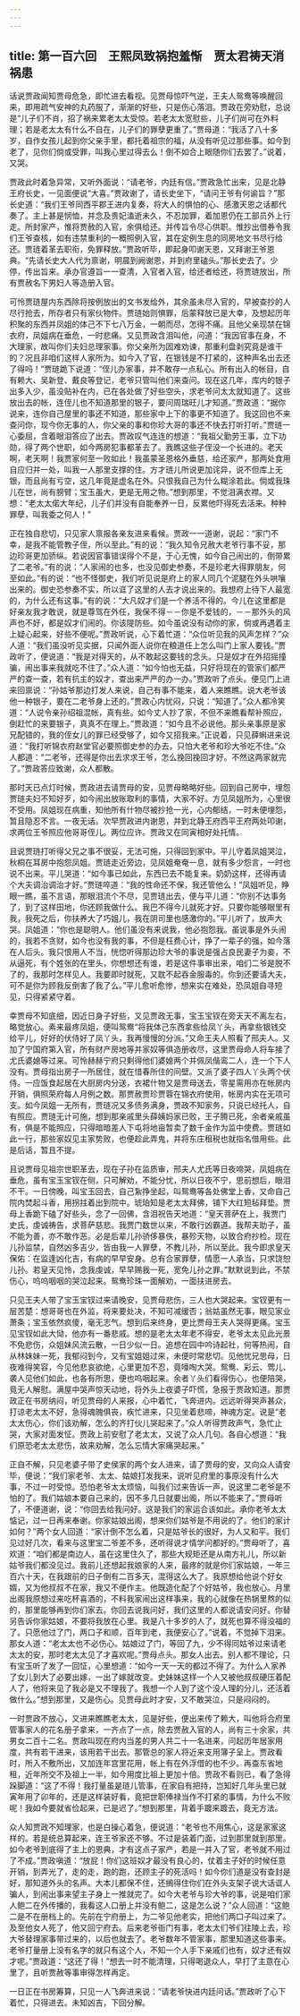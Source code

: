```yaml
---
---
---
```

title: 第一百六回　王熙凤致祸抱羞惭　贾太君祷天消祸患
---

话说贾政闻知贾母危急，即忙进去看视。见贾母惊吓气逆，王夫人鸳鸯等唤醒回来，即用疏气安神的丸药服了，渐渐的好些，只是伤心落泪。贾政在旁劝慰，总说是“儿子们不肖，招了祸来累老太太受惊。若老太太宽慰些，儿子们尚可在外料理；若是老太太有什么不自在，儿子们的罪孽更重了。”贾母道：“我活了八十多岁，自作女孩儿起到你父亲手里，都托着祖宗的福，从没有听见过那些事。如今到老了，见你们倘或受罪，叫我心里过得去么！倒不如合上眼随你们去罢了。”说着，又哭。

贾政此时着急异常，又听外面说：“请老爷，内廷有信。”贾政急忙出来，见是北静王府长史，一见面便说“大喜。”贾政谢了，请长史坐下，“请问王爷有何谕旨？”那长史道：“我们王爷同西平郡王进内复奏，将大人的惧怕的心、感激天恩之话都代奏了。主上甚是悯恤，并念及贵妃溘逝未久，不忍加罪，着加恩仍在工部员外上行走。所封家产，惟将贾赦的入官，余俱给还。并传旨令尽心供职。惟抄出借券令我们王爷查核，如有违禁重利的一概照例入官，其在定例生息的同房地文书尽行给还。贾琏着革去职衔，免罪释放。”贾政听毕，即起身叩谢天恩，又拜谢王爷恩典。“先请长史大人代为禀谢，明晨到阙谢恩，并到府里磕头。”那长史去了。少停，传出旨来。承办官遵旨一一查清，入官者入官，给还者给还，将贾琏放出，所有贾赦名下男妇人等造册入官。

可怜贾琏屋内东西除将按例放出的文书发给外，其余虽未尽入官的，早被查抄的人尽行抢去，所存者只有家伙物件。贾琏始则惧罪，后蒙释放已是大幸，及想起历年积聚的东西并凤姐的体己不下七八万金，一朝而尽，怎得不痛。且他父亲现禁在锦衣府，凤姐病在垂危，一时悲痛。又见贾政含泪叫他，问道：“我因官事在身，不大理家，故叫你们夫妇总理家事。你父亲所为固难劝谏，那重利盘剥究竟是谁干的？况且非咱们这样人家所为。如今入了官，在银钱是不打紧的，这种声名出去还了得吗！”贾琏跪下说道：“侄儿办家事，并不敢存一点私心。所有出入的帐目，自有赖大、吴新登、戴良等登记，老爷只管叫他们来查问。现在这几年，库内的银子出多入少，虽没贴补在内，已在各处做了好些空头，求老爷问太太就知道了。这些放出去的帐，连侄儿也不知道那里的银子，要问周瑞旺儿才知道。”贾政道：“据你说来，连你自己屋里的事还不知道，那些家中上下的事更不知道了。我这回也不来查问你，现今你无事的人，你父亲的事和你珍大哥的事还不快去打听打听。”贾琏一心委屈，含着眼泪答应了出去。贾政叹气连连的想道：“我祖父勤劳王事，立下功勋，得了两个世职，如今两房犯事都革去了。我瞧这些子侄没一个长进的。老天啊，老天啊！我贾家何至一败如此！我虽蒙圣恩格外垂慈，给还家产，那两处食用自应归并一处，叫我一人那里支撑的住。方才琏儿所说更加诧异，说不但库上无银，而且尚有亏空，这几年竟是虚名在外。只恨我自己为什么糊涂若此。倘或我珠儿在世，尚有膀臂；宝玉虽大，更是无用之物。”想到那里，不觉泪满衣襟。又想：“老太太偌大年纪，儿子们并没有自能奉养一日，反累他吓得死去活来。种种罪孽，叫我委之何人！”

正在独自悲切，只见家人禀报各亲友进来看候。贾政一一道谢，说起：“家门不幸，是我不能管教子侄，所以至此。”有的说：“我久知令兄赦大老爷行事不妥，那边珍哥更加骄纵。若说因官事错误得个不是，于心无愧，如今自己闹出的，倒带累了二老爷。”有的说：“人家闹的也多，也没见御史参奏，不是珍老大得罪朋友，何至如此。”有的说：“也不怪御史，我们听见说是府上的家人同几个泥腿在外头哄嚷出来的。御史恐参奏不实，所以诓了这里的人去才说出来的。我想府上待下人最宽的，为什么还有这事。”有的说：“大凡奴才们是一个养活不得的。今儿在这里都是好亲友我才敢说，就是尊驾在外任，我保不得－－你是不爱钱的，－－那外头的风声也不好，都是奴才们闹的。你该隄防些。如今虽说没有动你的家，倘或再遇着主上疑心起来，好些不便呢。”贾政听说，心下着忙道：“众位听见我的风声怎样？”众人道：“我们虽没听见实据，只闻外面人说你在粮道任上怎么叫门上家人要钱。”贾政听了，便说道：“我是对得天的，从不敢起这要钱的念头。只是奴才在外招摇撞骗，闹出事来我就吃不住了。”众人道：“如今怕也无益，只好将现在的管家们都严严的查一查，若有抗主的奴才，查出来严严的办一办。”贾政听了点头。便见门上进来回禀说：“孙姑爷那边打发人来说，自己有事不能来，着人来瞧瞧。说大老爷该他一种银子，要在二老爷身上还的。”贾政心内忧闷，只说：“知道了。”众人都冷笑道：“人说令亲孙绍祖混帐，真有些。如今丈人抄了家，不但不来瞧看帮补照应，倒赶忙的来要银子，真真不在理上。”贾政道：“如今且不必说他。那头亲事原是家兄配错的，我的侄女儿的罪已经受够了，如今又招我来。”正说着，只见薛蝌进来说道：“我打听锦衣府赵堂官必要照御史参的办去，只怕大老爷和珍大爷吃不住。”众人都道：“二老爷，还得是你出去求求王爷，怎么挽回挽回才好。不然这两家就完了。”贾政答应致谢，众人都散。

那时天已点灯时候，贾政进去请贾母的安，见贾母略略好些。回到自己房中，埋怨贾琏夫妇不知好歹，如今闹出放账取利的事情，大家不好。方见凤姐所为，心里很不受用。凤姐现在病重，知他所有什物尽被抄抢一光，心内郁结，一时未便埋怨，暂且隐忍不言。一夜无话。次早贾政进内谢恩，并到北静王府西平王府两处叩谢，求两位王爷照应他哥哥侄儿。两位应许。贾政又在同寅相好处托情。

且说贾琏打听得父兄之事不很妥，无法可施，只得回到家中。平儿守着凤姐哭泣，秋桐在耳房中抱怨凤姐。贾琏走近旁边，见凤姐奄奄一息，就有多少怨言，一时也说不出来。平儿哭道：“如今事已如此，东西已去不能复来。奶奶这样，还得再请个大夫调治调治才好。”贾琏啐道：“我的性命还不保，我还管他么！”凤姐听见，睁眼一瞧，虽不言语，那眼泪流个不尽，见贾琏出去，便与平儿道：“你别不达事务了，到了这样田地，你还顾我做什么。我巴不得今儿就死才好。只要你能够眼里有我，我死之后，你扶养大了巧姐儿，我在阴司里也感激你的。”平儿听了，放声大哭。凤姐道：“你也是聪明人。他们虽没有来说我，他必抱怨我。虽说事是外头闹的，我若不贪财，如今也没有我的事，不但是枉费心计，挣了一辈子的强，如今落在人后头。我只恨用人不当，恍惚听得那边珍大爷的事说是强占良民妻子为妾，不从逼死，有个姓张的在里头，你想想还有谁，若是这件事审出来，咱们二爷是脱不了的，我那时怎样见人。我要即时就死，又耽不起吞金服毒的。你到还要请大夫，可不是你为顾我反倒害了我了么。”平儿愈听愈惨，想来实在难处，恐凤姐自寻短见，只得紧紧守着。

幸贾母不知底细，因近日身子好些，又见贾政无事，宝玉宝钗在旁天天不离左右，略觉放心。素来最疼凤姐，便叫鸳鸯“将我体己东西拿些给凤丫头，再拿些银钱交给平儿，好好的伏侍好了凤丫头，我再慢慢的分派。”又命王夫人照看了邢夫人。又加了宁国府第入官，所有财产房地等并家奴等俱造册收尽，这里贾母命人将车接了尤氏婆媳等过来。可怜赫赫宁府只剩得他们婆媳两个并佩凤偕鸾二人，连一个下人没有。贾母指出房子一所居住，就在惜春所住的间壁。又派了婆子四人丫头两个伏侍。一应饭食起居在大厨房内分送，衣裙什物又是贾母送去，零星需用亦在帐房内开销，俱照荣府每人月例之数。那贾赦贾珍贾蓉在锦衣府使用，帐房内实在无项可支。如今凤姐一无所有，贾琏况又多债务满身，贾政不知家务，只说已经托人，自有照应。贾琏无计可施，想到那亲戚里头薛姨妈家已败，王子腾已死，余者亲戚虽有，俱是不能照应，只得暗暗差人下屯将地亩暂卖了数千金作为监中使费。贾琏如此一行，那些家奴见主家势败，也便趁此弄鬼，并将东庄租税也就指名借用些。此是后话，暂且不提。

且说贾母见祖宗世职革去，现在子孙在监质审，邢夫人尤氏等日夜啼哭，凤姐病在垂危，虽有宝玉宝钗在侧，只可解劝，不能分忧，所以日夜不宁，思前想后，眼泪不干。一日傍晚，叫宝玉回去，自己紥挣坐起，叫鸳鸯等各处佛堂上香，又命自己院内焚起斗香，用拐拄着出到院中。琥珀知是老太太拜佛，铺下大红短毡拜垫。贾母上香跪下磕了好些头，念了一回佛，含泪祝告天地道：“皇天菩萨在上，我贾门史氏，虔诚祷告，求菩萨慈悲。我贾门数世以来，不敢行凶霸道。我帮夫助子，虽不能为善，亦不敢作恶。必是后辈儿孙骄侈暴佚，暴殄天物，以致合府抄检。现在儿孙监禁，自然凶多吉少，皆由我一人罪孽，不教儿孙，所以至此。我今即求皇天保佑：在监逢凶化吉，有病的早早安身。总有合家罪孽，情愿一人承当，只求饶恕儿孙。若皇天见怜，念我虔诚，早早赐我一死，宽免儿孙之罪。”默默说到此，不禁伤心，呜呜咽咽的哭泣起来。鸳鸯珍珠一面解劝，一面扶进房去。

只见王夫人带了宝玉宝钗过来请晚安，见贾母悲伤，三人也大哭起来。宝钗更有一层苦楚：想哥哥也在外监，将来要处决，不知可减缓否；翁姑虽然无事，眼见家业萧条；宝玉依然疯傻，毫无志气。想到后来终身，更比贾母王夫人哭得更痛。宝玉见宝钗如此大恸，他亦有一番悲戚。想的是老太太年老不得安，老爷太太见此光景不免悲伤，众姐妹风流云散，一日少似一日。追想在园中吟诗起社，何等热闹，自从林妹妹一死，我郁闷到今，又有宝姐姐过来，未便时常悲切。见他忧兄思母，日夜难得笑容，今见他悲哀欲绝，心里更加不忍，竟嚎啕大哭。鸳鸯、彩云、莺儿、袭人见他们如此，也各有所思，便也呜咽起来。余者丫头们看得伤心，也便陪哭，竟无人解慰。满屋中哭声惊天动地，将外头上夜婆子吓慌，急报于贾政知道。那贾政正在书房纳闷，听见贾母的人来报，心中着忙，飞奔进内。远远听得哭声甚众，打谅老太太不好，急得魂魄俱丧，疾忙进来，只见坐着悲啼，神魂方定。说是“老太太伤心，你们该劝解，怎么的齐打伙儿哭起来了。”众人听得贾政声气，急忙止哭，大家对面发怔。贾政上前安慰了老太太，又说了众人几句。各自心想道：“我们原恐老太太悲伤，故来劝解，怎么忘情大家痛哭起来。”

正自不解，只见老婆子带了史侯家的两个女人进来，请了贾母的安，又向众人请安毕，便说：“我们家老爷、太太、姑娘打发我来，说听见府里的事原没有什么大事，不过一时受惊。恐怕老爷太太烦恼，叫我们过来告诉一声，说这里二老爷是不怕的了。我们姑娘本要自己来的，因不多几日就要出阁，所以不能来了。”贾母听了，不便道谢，说：“你回去给我问好。这是我们的家运合该如此。承你老爷太太惦记，过一日再来奉谢。你家姑娘出阁，想来你们姑爷是不用说的了。他们的家计如何？”两个女人回道：“家计倒不怎么着，只是姑爷长的很好，为人又和平。我们见过好几次，看来与这里宝二爷差不多，还听得说才情学问都好的。”贾母听了，喜欢道：“咱们都是南边人，虽在这里住久了，那些大规矩还是从南方礼儿，所以新姑爷我们都没见过。我前儿还想起我娘家的人来，最疼的就是你们家姑娘，一年三百六十天，在我跟前的日子倒有二百多天，混得这么大了。我原想给他说个好女婿，又为他叔叔不在家，我又不便作主。他既造化配了个好姑爷，我也放心。月里出阁我原想过来吃杯喜酒的，不料我家闹出这样事来，我的心就像在热锅里熬的似的，那里能够再到你们家去。你回去说我问好，我们这里的人都说请安问好。你替另告诉你家姑娘，不要将我放在心里。我是八十多岁的人了，就死也算不得没福的了。只愿他过了门，两口子和顺，百年到老，我便安心了。”说着，不觉掉下泪来。那女人道：“老太太也不必伤心。姑娘过了门，等回了九，少不得同姑爷过来请老太太的安，那时老太太见了才喜欢呢。”贾母点头。那女人出去。别人都不理论，只有宝玉听了发了一回怔，心里想道：“如今一天一天的都过不得了。为什么人家养了女儿到大了必要出嫁，一出了嫁就改变。史妹妹这样一个人又被他叔叔硬压着配人了，他将来见了我必是又不理我了。我想一个人到了这个没人理的分儿，还活着做什么。”想到那里，又是伤心。见贾母此时才安，又不敢哭泣，只是闷闷的。

一时贾政不放心，又进来瞧瞧老太太，见是好些，便出来传了赖大，叫他将合府里管事家人的花名册子拿来，一齐点了一点，除去贾赦入官的人，尚有三十余家，共男女二百十二名。贾政叫现在府内当差的男人共二十一名进来，问起历年居家用度，共有若干进来，该用若干出去。那管总的家人将近来支用簿子呈上。贾政看时，所入不敷所出，又加连年宫里花用，帐上有在外浮借的也不少。再查东省地租，近年所交不及祖上一半，如今用度比祖上更加十倍。贾政不看则已，看了急得跺脚道：“这了不得！我打量虽是琏儿管事，在家自有把持，岂知好几年头里已就寅年用了卯年的，还是这样装好看，竟把世职俸禄当作不打紧的事情，为什么不败呢！我如今要就省俭起来，已是迟了。”想到那里，背着手踱来踱去，竟无方法。

众人知贾政不知理家，也是白操心着急，便说道：“老爷也不用焦心，这是家家这样的。若是统总算起来，连王爷家还不够。不过是装着门面，过到那里就到那里。如今老爷到底得了主上的恩典，才有这点子家产，若是一并入了官，老爷就不用过了不成。”贾政嗔道：“放屁！你们这班奴才最没有良心的，仗着主子好的时候任意开销，到弄光了，走的走，跑的跑，还顾主子的死活吗！如今你们道是没有查封是好，那知道外头的名声。大本儿都保不住，还搁得住你们在外头支架子说大话诓人骗人，到闹出事来望主子身上一推就完了。如今大老爷与珍大爷的事，说是咱们家人鲍二在外传播的，我看这人口册上并没有鲍二，这是怎么说？”众人回道：“这鲍二是不在册档上的。先前在宁府册上，为二爷见他老实，把他们两口子叫过来了。及至他女人死了，他又回宁府去。后来老爷衙门有事，老太太们爷们往陵上去，珍大爷替理家事带过来的，以后也就去了。老爷数年不管家事，那里知道这些事来。老爷打量册上没有名字的就只有这个人，不知一个人手下亲戚们也有，奴才还有奴才呢。”贾政道：“这还了得！”想去一时不能清理，只得喝退众人，早打了主意在心里了，且听贾赦等事审得怎样再定。

一日正在书房筹算，只见一人飞奔进来说：“请老爷快进内廷问话。”贾政听了心下着忙，只得进去。未知凶吉，下回分解。
